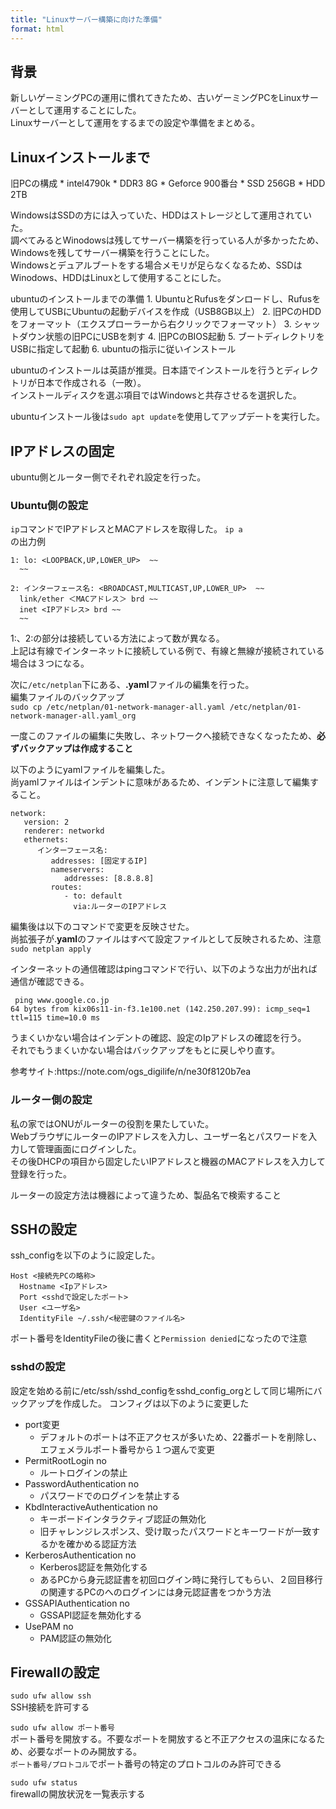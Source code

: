 ```yaml
---
title: "Linuxサーバー構築に向けた準備"
format: html
---
```


## 背景

新しいゲーミングPCの運用に慣れてきたため、古いゲーミングPCをLinuxサーバーとして運用することにした。<br>
Linuxサーバーとして運用をするまでの設定や準備をまとめる。

## Linuxインストールまで

旧PCの構成
* intel4790k
* DDR3 8G
* Geforce 900番台
* SSD 256GB
* HDD 2TB

WindowsはSSDの方には入っていた、HDDはストレージとして運用されていた。<br>
調べてみるとWinodowsは残してサーバー構築を行っている人が多かったため、Windowsを残してサーバー構築を行うことにした。<br>
Windowsとデュアルブートをする場合メモリが足らなくなるため、SSDはWinodows、HDDはLinuxとして使用することにした。<br>

ubuntuのインストールまでの準備
1. UbuntuとRufusをダンロードし、Rufusを使用してUSBにUbuntuの起動デバイスを作成（USB8GB以上）
2. 旧PCのHDDをフォーマット（エクスプローラーから右クリックでフォーマット）
3. シャットダウン状態の旧PCにUSBを刺す
4. 旧PCのBIOS起動
5. ブートディレクトリをUSBに指定して起動
6. ubuntuの指示に従いインストール

ubuntuのインストールは英語が推奨。日本語でインストールを行うとディレクトリが日本で作成される（一敗）。<br>
インストールディスクを選ぶ項目ではWindowsと共存させるを選択した。

ubuntuインストール後は`sudo apt update`を使用してアップデートを実行した。


## IPアドレスの固定

ubuntu側とルーター側でそれぞれ設定を行った。

### Ubuntu側の設定

`ip`コマンドでIPアドレスとMACアドレスを取得した。
`ip a`<br>の出力例
```
1: lo: <LOOPBACK,UP,LOWER_UP>  ~~
  ~~

2: インターフェース名: <BROADCAST,MULTICAST,UP,LOWER_UP>  ~~
  link/ether ＜MACアドレス＞ brd ~~ 
  inet <IPアドレス> brd ~~
  ~~
```
1:、2:の部分は接続している方法によって数が異なる。<br>
上記は有線でインターネットに接続している例で、有線と無線が接続されている場合は３つになる。

次に`/etc/netplan`下にある、**.yaml**ファイルの編集を行った。<br>
編集ファイルのバックアップ<br>
`sudo cp /etc/netplan/01-network-manager-all.yaml /etc/netplan/01-network-manager-all.yaml_org`

一度このファイルの編集に失敗し、ネットワークへ接続できなくなったため、**必ずバックアップは作成すること**

以下のようにyamlファイルを編集した。<br>
尚yamlファイルはインデントに意味があるため、インデントに注意して編集すること。<br>
```
network:
   version: 2
   renderer: networkd
   ethernets:
      インターフェース名:
         addresses: [固定するIP]
         nameservers:
            addresses: [8.8.8.8]
         routes:
            - to: default
              via:ルーターのIPアドレス
```

編集後は以下のコマンドで変更を反映させた。<br>
尚拡張子が.**yaml**のファイルはすべて設定ファイルとして反映されるため、注意<br>
`sudo netplan apply`

インターネットの通信確認はpingコマンドで行い、以下のような出力が出れば通信が確認できる。<br>
```
 ping www.google.co.jp
64 bytes from kix06s11-in-f3.1e100.net (142.250.207.99): icmp_seq=1 ttl=115 time=10.0 ms
```

うまくいかない場合はインデントの確認、設定のIpアドレスの確認を行う。<br>
それでもうまくいかない場合はバックアップをもとに戻しやり直す。

参考サイト:https://note.com/ogs_digilife/n/ne30f8120b7ea


### ルーター側の設定

私の家ではONUがルーターの役割を果たしていた。<br>
WebブラウザにルーターのIPアドレスを入力し、ユーザー名とパスワードを入力して管理画面にログインした。<br>
その後DHCPの項目から固定したいIPアドレスと機器のMACアドレスを入力して登録を行った。

ルーターの設定方法は機器によって違うため、製品名で検索すること




## SSHの設定

ssh_configを以下のように設定した。

```
Host <接続先PCの略称>
  Hostname <Ipアドレス>
  Port <sshdで設定したポート>
  User <ユーザ名>
  IdentityFile ~/.ssh/<秘密鍵のファイル名>
```
ポート番号をIdentityFileの後に書くと`Permission denied`になったので注意

### sshdの設定

設定を始める前に/etc/ssh/sshd_configをsshd_config_orgとして同じ場所にバックアップを作成した。
コンフィグは以下のように変更した

* port変更
  * デフォルトのポートは不正アクセスが多いため、22番ポートを削除し、エフェメラルポート番号から１つ選んで変更
* PermitRootLogin no
  * ルートログインの禁止
* PasswordAuthentication no
  * パスワードでのログインを禁止する
* KbdInteractiveAuthentication no
  * キーボードインタラクティブ認証の無効化
  * 旧チャレンジレスポンス、受け取ったパスワードとキーワードが一致するかを確かめる認証方法
* KerberosAuthentication no
  * Kerberos認証を無効化する
  * あるPCから身元認証書を初回ログイン時に発行してもらい、２回目移行の関連するPCのへのログインには身元認証書をつかう方法
* GSSAPIAuthentication no
  *  GSSAPI認証を無効化する
* UsePAM no 
  * PAM認証の無効化


## Firewallの設定

`sudo ufw allow ssh` <br>
SSH接続を許可する


`sudo ufw allow ポート番号` <br>
ポート番号を開放する。不要なポートを開放すると不正アクセスの温床になるため、必要なポートのみ開放する。<br>
`ポート番号/プロトコル`でポート番号の特定のプロトコルのみ許可できる

`sudo ufw status` <br>
firewallの開放状況を一覧表示する

